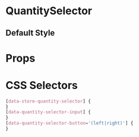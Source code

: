 

# QuantitySelector

## Default Style

<Canvas>
  <Story id="molecules-quantityselector--default-style" />
</Canvas>

# Props

<ArgsTable of={QuantitySelector} />

# CSS Selectors

```css
[data-store-quantity-selector] {
}
[data-quantity-selector-input] {
}
[data-quantity-selector-button='(left|right)'] {
}
```
